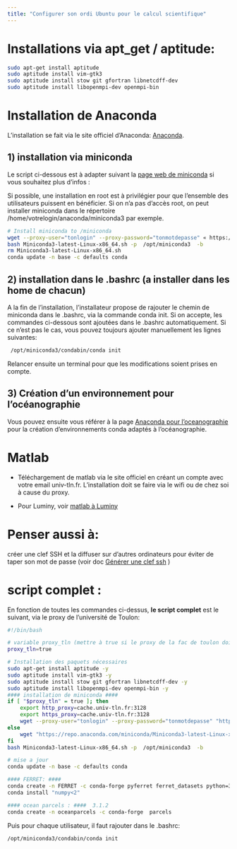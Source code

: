 ```yaml
---
title: "Configurer son ordi Ubuntu pour le calcul scientifique"
---
```


# Installations via apt_get / aptitude:

```bash
sudo apt-get install aptitude
sudo aptitude install vim-gtk3
sudo aptitude install stow git gfortran libnetcdff-dev
sudo aptitude install libopenmpi-dev openmpi-bin
```

# Installation de Anaconda

L'installation se fait via le site officiel d'Anaconda: [Anaconda](https://www.anaconda.com/products/individual).    

## 1) installation via miniconda

Le script ci-dessous est à adapter suivant la [page web de miniconda](https://docs.conda.io/en/latest/miniconda.html) si vous souhaitez plus d'infos :

Si possible, une installation en root est à privilégier pour que l'ensemble des utilisateurs puissent en bénéficier. 
Si on n'a pas d'accès root, on peut installer miniconda dans le répertoire /home/votrelogin/anaconda/miniconda3 par exemple.

```bash
# Install miniconda to /miniconda
wget --proxy-user="tonlogin" --proxy-password="tonmotdepasse" « https://repo.anaconda.com/miniconda/Miniconda3-latest-Linux-x86_64.sh »
bash Miniconda3-latest-Linux-x86_64.sh -p  /opt/miniconda3  -b
rm Miniconda3-latest-Linux-x86_64.sh
conda update -n base -c defaults conda
```


## 2) installation dans le .bashrc  (a installer dans les home de chacun)

A la fin de l'installation, l'installateur propose de rajouter le chemin de miniconda dans le .bashrc, via la commande conda init. Si on accepte, les commandes ci-dessous sont ajoutées dans le .bashrc automatiquement. Si ce n'est pas le cas, vous pouvez toujours ajouter manuellement les lignes suivantes:

```bash
 /opt/miniconda3/condabin/conda init 
```

Relancer ensuite un terminal pour que les modifications soient prises en compte.

## 3) Création d'un environnement pour l'océanographie

Vous pouvez ensuite vous référer à la page [Anaconda pour l'oceanographie](anaconda_oceanographie.html) pour la création d'environnements conda adaptés à l'océanographie.

# Matlab

- Téléchargement de matlab via le site officiel en créant un compte avec votre email univ-tln.fr. L'installation doit se faire via le wifi ou de chez soi à cause du proxy.

- Pour Luminy, voir [matlab à Luminy](https://documentation.osupytheas.fr/?s=matlab)


# Penser aussi à:

créer une clef SSH et la diffuser sur d'autres ordinateurs pour éviter de taper son mot de passe (voir doc [Générer une clef ssh](clef_ssh.html) )


# script complet : 
En fonction de toutes les commandes ci-dessus, **le script complet** est le suivant, via le proxy de l'université de Toulon:
```bash
#!/bin/bash

# variable proxy_tln (mettre à true si le proxy de la fac de toulon doit être utilisé, sinon false)
proxy_tln=true

# Installation des paquets nécessaires
sudo apt-get install aptitude -y
sudo aptitude install vim-gtk3 -y
sudo aptitude install stow git gfortran libnetcdff-dev -y
sudo aptitude install libopenmpi-dev openmpi-bin -y
#### installation de miniconda ####
if [ "$proxy_tln" = true ]; then
    export http_proxy=cache.univ-tln.fr:3128
    export https_proxy=cache.univ-tln.fr:3128
    wget --proxy-user="tonlogin" --proxy-password="tonmotdepasse" "https://repo.anaconda.com/miniconda/Miniconda3-latest-Linux-x86_64.sh"
else
    wget "https://repo.anaconda.com/miniconda/Miniconda3-latest-Linux-x86_64.sh"
fi
bash Miniconda3-latest-Linux-x86_64.sh -p  /opt/miniconda3  -b

# mise a jour
conda update -n base -c defaults conda

#### FERRET: #### 
conda create -n FERRET -c conda-forge pyferret ferret_datasets python=3.9 --yes
conda install "numpy<2"

#### ocean parcels : ####  3.1.2
conda create -n oceanparcels -c conda-forge  parcels 
```

Puis pour chaque utilisateur, il faut rajouter dans le .bashrc:
```bash
/opt/miniconda3/condabin/conda init
```
